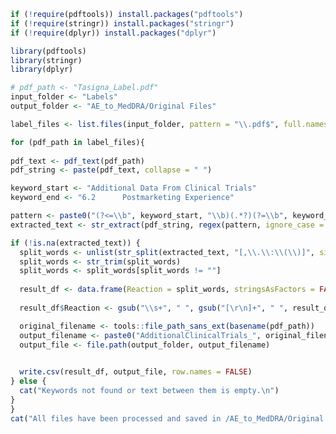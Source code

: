 
```r
if (!require(pdftools)) install.packages("pdftools")
if (!require(stringr)) install.packages("stringr")
if (!require(dplyr)) install.packages("dplyr")

library(pdftools)
library(stringr)
library(dplyr)

# pdf_path <- "Tasigna_Label.pdf"
input_folder <- "Labels"
output_folder <- "AE_to_MedDRA/Original Files"

label_files <- list.files(input_folder, pattern = "\\.pdf$", full.names = TRUE)

for (pdf_path in label_files){
  
pdf_text <- pdf_text(pdf_path)
pdf_string <- paste(pdf_text, collapse = " ")

keyword_start <- "Additional Data From Clinical Trials"
keyword_end <- "6.2      Postmarketing Experience"

pattern <- paste0("(?<=\\b", keyword_start, "\\b)(.*?)(?=\\b", keyword_end, "\\b)")
extracted_text <- str_extract(pdf_string, regex(pattern, ignore_case = TRUE, dotall = TRUE))

if (!is.na(extracted_text)) {
  split_words <- unlist(str_split(extracted_text, "[,\\.\\:\\(\\)]", simplify = FALSE))
  split_words <- str_trim(split_words)
  split_words <- split_words[split_words != ""]
  
  result_df <- data.frame(Reaction = split_words, stringsAsFactors = FALSE)
  
  result_df$Reaction <- gsub("\\s+", " ", gsub("[\r\n]+", " ", result_df$Reaction))

  original_filename <- tools::file_path_sans_ext(basename(pdf_path))
  output_filename <- paste0("AdditionalClinicalTrials_", original_filename, ".csv")
  output_file <- file.path(output_folder, output_filename)

  
  write.csv(result_df, output_file, row.names = FALSE)
} else {
  cat("Keywords not found or text between them is empty.\n")
}
}
cat("All files have been processed and saved in /AE_to_MedDRA/Original Files.\n")

```